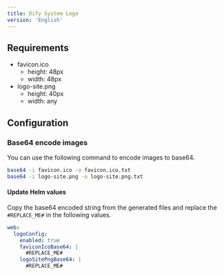 ```yaml
---
title: Dify System Logo
version: 'English'
---
```


## Requirements
- favicon.ico
  - height: 48px
  - width: 48px
- logo-site.png
  - height: 40px
  - width: any

## Configuration
### Base64 encode images
You can use the following command to encode images to base64.
```bash
base64 -i favicon.ico -o favicon.ico.txt
base64 -i logo-site.png -o logo-site.png.txt
```

#### Update Helm values
Copy the base64 encoded string from the generated files and replace the `#REPLACE_ME#` in the following values.

```yaml
web:
  logoConfig:
    enabled: true
    faviconIcoBase64: |
      #REPLACE_ME#
    logoSitePngBase64: |
      #REPLACE_ME#
```